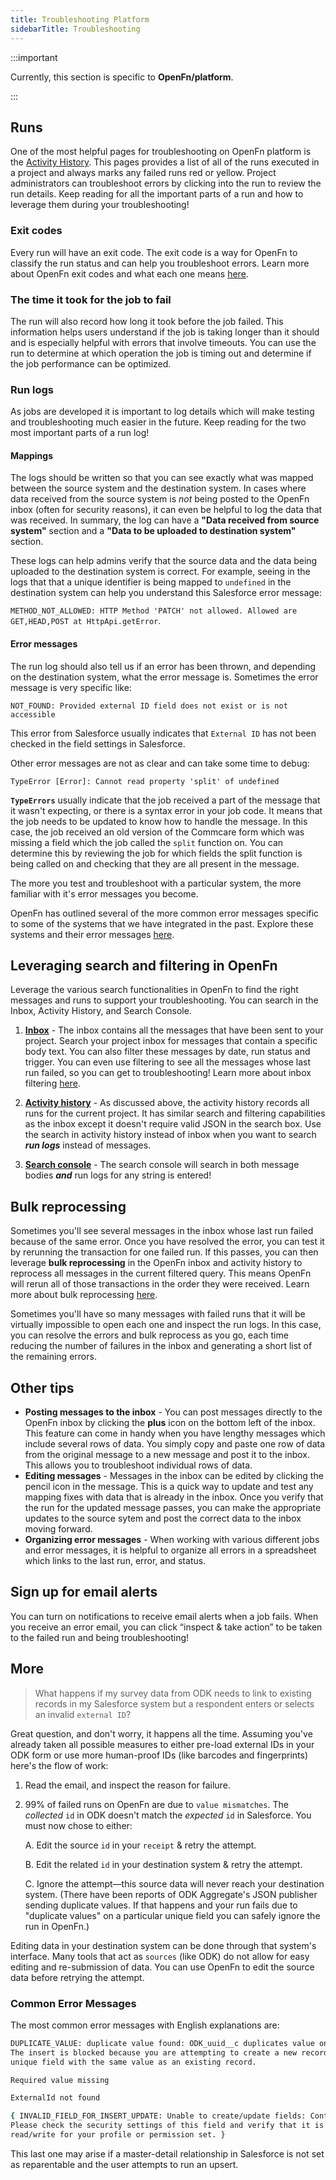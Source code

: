 ```yaml
---
title: Troubleshooting Platform
sidebarTitle: Troubleshooting
---
```


:::important

Currently, this section is specific to **OpenFn/platform**.

:::

## Runs

One of the most helpful pages for troubleshooting on OpenFn platform is the
[Activity History](/documentation/getting-started/terminology/#activity-history).
This pages provides a list of all of the runs executed in a project and always
marks any failed runs red or yellow. Project administrators can troubleshoot
errors by clicking into the run to review the run details. Keep reading for all
the important parts of a run and how to leverage them during your
troubleshooting!

### Exit codes

Every run will have an exit code. The exit code is a way for OpenFn to classify
the run status and can help you troubleshoot errors. Learn more about OpenFn
exit codes and what each one means [here](/documentation/jobs/errors).

### The time it took for the job to fail

The run will also record how long it took before the job failed. This
information helps users understand if the job is taking longer than it should
and is especially helpful with errors that involve timeouts. You can use the run
to determine at which operation the job is timing out and determine if the job
performance can be optimized.

### Run logs

As jobs are developed it is important to log details which will make testing and
troubleshooting much easier in the future. Keep reading for the two most
important parts of a run log!

#### Mappings

The logs should be written so that you can see exactly what was mapped between
the source system and the destination system. In cases where data received from
the source system is _not_ being posted to the OpenFn inbox (often for security
reasons), it can even be helpful to log the data that was received. In summary,
the log can have a **"Data received from source system"** section and a **"Data
to be uploaded to destination system"** section.

These logs can help admins verify that the source data and the data being
uploaded to the destination system is correct. For example, seeing in the logs
that that a unique identifier is being mapped to `undefined` in the destination
system can help you understand this Salesforce error message:

`METHOD_NOT_ALLOWED: HTTP Method 'PATCH' not allowed. Allowed are GET,HEAD,POST at HttpApi.getError`.

#### Error messages

The run log should also tell us if an error has been thrown, and depending on
the destination system, what the error message is. Sometimes the error message
is very specific like:

`NOT_FOUND: Provided external ID field does not exist or is not accessible`

This error from Salesforce usually indicates that `External ID` has not been
checked in the field settings in Salesforce.

Other error messages are not as clear and can take some time to debug:

`TypeError [Error]: Cannot read property 'split' of undefined`

**`TypeErrors`** usually indicate that the job received a part of the message
that it wasn't expecting, or there is a syntax error in your job code. It means
that the job needs to be updated to know how to handle the message. In this
case, the job received an old version of the Commcare form which was missing a
field which the job called the `split` function on. You can determine this by
reviewing the job for which fields the split function is being called on and
checking that they are all present in the message.

The more you test and troubleshoot with a particular system, the more familiar
with it's error messages you become.

<Tip>

OpenFn has outlined several of the more common error messages specific to some
of the systems that we have integrated in the past. Explore these systems and
their error messages [here](/adaptors#connect-anything).

</Tip>

## Leveraging search and filtering in OpenFn

Leverage the various search functionalities in OpenFn to find the right messages
and runs to support your troubleshooting. You can search in the Inbox, Activity
History, and Search Console.

1. **[Inbox](/documentation/manage/platform-mgmt/#inbox)** - The inbox contains
   all the messages that have been sent to your project. Search your project
   inbox for messages that contain a specific body text. You can also filter
   these messages by date, run status and trigger. You can even use filtering to
   see all the messages whose last run failed, so you can get to
   troubleshooting! Learn more about inbox filtering
   [here](/documentation/manage/platform-mgmt/#inbox).

2. **[Activity history](/documentation/getting-started/terminology/#activity-history)** -
   As discussed above, the activity history records all runs for the current
   project. It has similar search and filtering capabilities as the inbox except
   it doesn't require valid JSON in the search box. Use the search in activity
   history instead of inbox when you want to search **_run logs_** instead of
   messages.

3. **[Search console](/documentation/manage/platform-mgmt/#search-console)** -
   The search console will search in both message bodies **_and_** run logs for
   any string is entered!

## Bulk reprocessing

Sometimes you'll see several messages in the inbox whose last run failed because
of the same error. Once you have resolved the error, you can test it by
rerunning the transaction for one failed run. If this passes, you can then
leverage **bulk reprocessing** in the OpenFn inbox and activity history to
reprocess all messages in the current filtered query. This means OpenFn will
rerun all of those transactions in the order they were received. Learn more
about bulk reprocessing
[here](/documentation/manage/platform-mgmt/#bulk-reprocess-messages).

Sometimes you'll have so many messages with failed runs that it will be
virtually impossible to open each one and inspect the run logs. In this case,
you can resolve the errors and bulk reprocess as you go, each time reducing the
number of failures in the inbox and generating a short list of the remaining
errors.

## Other tips

- **Posting messages to the inbox** - You can post messages directly to the
  OpenFn inbox by clicking the **plus** icon on the bottom left of the inbox.
  This feature can come in handy when you have lengthy messages which include
  several rows of data. You simply copy and paste one row of data from the
  original message to a new message and post it to the inbox. This allows you to
  troubleshoot individual rows of data.
- **Editing messages** - Messages in the inbox can be edited by clicking the
  pencil icon in the message. This is a quick way to update and test any mapping
  fixes with data that is already in the inbox. Once you verify that the run for
  the updated message passes, you can make the appropriate updates to the source
  sytem and post the correct data to the inbox moving forward.
- **Organizing error messages** - When working with various different jobs and
  error messages, it is helpful to organize all errors in a spreadsheet which
  links to the last run, error, and status.

## Sign up for email alerts

You can turn on notifications to receive email alerts when a job fails. When you
receive an error email, you can click “inspect & take action” to be taken to the
failed run and being troubleshooting!

## More

> What happens if my survey data from ODK needs to link to existing records in
> my Salesforce system but a respondent enters or selects an invalid
> `external ID`?

Great question, and don't worry, it happens all the time. Assuming you've
already taken all possible measures to either pre-load external IDs in your ODK
form or use more human-proof IDs (like barcodes and fingerprints) here's the
flow of work:

1. Read the email, and inspect the reason for failure.

2. 99% of failed runs on OpenFn are due to `value mismatches`. The _collected_
   `id` in ODK doesn't match the _expected_ `id` in Salesforce. You must now
   chose to either:

   A. Edit the source `id` in your `receipt` & retry the attempt.

   B. Edit the related `id` in your destination system & retry the attempt.

   C. Ignore the attempt—this source data will never reach your destination
   system. (There have been reports of ODK Aggregate's JSON publisher sending
   duplicate values. If that happens and your run fails due to "duplicate
   values" on a particular unique field you can safely ignore the run in
   OpenFn.)

Editing data in your destination system can be done through that system's
interface. Many tools that act as `sources` (like ODK) do not allow for easy
editing and re-submission of data. You can use OpenFn to edit the source data
before retrying the attempt.

### Common Error Messages

The most common error messages with English explanations are:

```sh
DUPLICATE_VALUE: duplicate value found: ODK_uuid__c duplicates value on record with id: a0524000005wNw0
The insert is blocked because you are attempting to create a new record with a
unique field with the same value as an existing record.
```

```sh
Required value missing
```

```sh
ExternalId not found
```

```sh
{ INVALID_FIELD_FOR_INSERT_UPDATE: Unable to create/update fields: Contact__c.
Please check the security settings of this field and verify that it is
read/write for your profile or permission set. }
```

This last one may arise if a master-detail relationship in Salesforce is not set
as reparentable and the user attempts to run an upsert.

